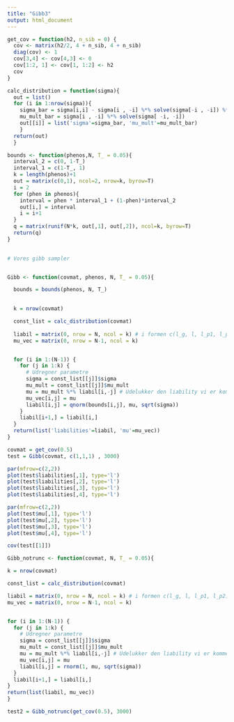 ```yaml
---
title: "Gibb3"
output: html_document
---
```


```r
get_cov = function(h2, n_sib = 0) {
  cov <- matrix(h2/2, 4 + n_sib, 4 + n_sib)
  diag(cov) <- 1
  cov[3,4] <- cov[4,3] <- 0
  cov[1:2, 1] <- cov[1, 1:2] <- h2
  cov
}
```


```r
calc_distribution = function(sigma){
  out = list()
  for (i in 1:nrow(sigma)){
    sigma_bar = sigma[i,i] - sigma[i , -i] %*% solve(sigma[-i , -i]) %*% sigma[-i , i]
    mu_mult_bar = sigma[i , -i] %*% solve(sigma[ -i, -i])
    out[[i]] = list('sigma'=sigma_bar, 'mu_mult'=mu_mult_bar)
    }
  return(out)
  }
```


```r
bounds <- function(phenos,N, T_ = 0.05){
  interval_2 = c(0, 1-T_)
  interval_1 = c(1-T_, 1)
  k = length(phenos)+1
  out = matrix(c(0,1), ncol=2, nrow=k, byrow=T)
  i = 2
  for (phen in phenos){
    interval = phen * interval_1 + (1-phen)*interval_2
    out[i,] = interval
    i = i+1
  }
  q = matrix(runif(N*k, out[,1], out[,2]), ncol=k, byrow=T)
  return(q)
}
 
```


```r
# Vores gibb sampler


Gibb <- function(covmat, phenos, N, T_ = 0.05){

  bounds = bounds(phenos, N, T_) 

  
  k = nrow(covmat)

  const_list = calc_distribution(covmat)
  
  liabil = matrix(0, nrow = N, ncol = k) # i formen c(l_g, l, l_p1, l_p2)
  mu_vec = matrix(0, nrow = N-1, ncol = k)


  for (i in 1:(N-1)) {
    for (j in 1:k) {
      # Udregner parametre
      sigma = const_list[[j]]$sigma
      mu_mult = const_list[[j]]$mu_mult
      mu = mu_mult %*% liabil[i,-j] # Udelukker den liability vi er kommet til
      mu_vec[i,j] = mu
      liabil[i,j] = qnorm(bounds[i,j], mu, sqrt(sigma))
    }
    liabil[i+1,] = liabil[i,]
  }
  return(list('liabilities'=liabil, 'mu'=mu_vec))
}
```


```r
covmat = get_cov(0.5)
test = Gibb(covmat, c(1,1,1) , 3000)
```


```r
par(mfrow=c(2,2))
plot(test$liabilities[,1], type='l')
plot(test$liabilities[,2], type='l')
plot(test$liabilities[,3], type='l')
plot(test$liabilities[,4], type='l')
```


```r
par(mfrow=c(2,2))
plot(test$mu[,1], type='l')
plot(test$mu[,2], type='l')
plot(test$mu[,3], type='l')
plot(test$mu[,4], type='l')
```



```r
cov(test[[1]])
```
```r
Gibb_notrunc <- function(covmat, N, T_ = 0.05){

k = nrow(covmat)

const_list = calc_distribution(covmat)

liabil = matrix(0, nrow = N, ncol = k) # i formen c(l_g, l, l_p1, l_p2)
mu_vec = matrix(0, nrow = N-1, ncol = k)


for (i in 1:(N-1)) {
  for (j in 1:k) {
    # Udregner parametre
    sigma = const_list[[j]]$sigma
    mu_mult = const_list[[j]]$mu_mult
    mu = mu_mult %*% liabil[i,-j] # Udelukker den liability vi er kommet til
    mu_vec[i,j] = mu
    liabil[i,j] = rnorm(1, mu, sqrt(sigma))
  }
  liabil[i+1,] = liabil[i,]
}
return(list(liabil, mu_vec))
}
```

```r
test2 = Gibb_notrunc(get_cov(0.5), 3000)
```


